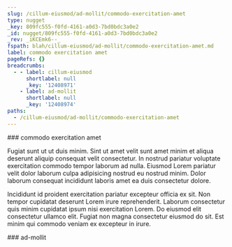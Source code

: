 ```yaml
---
slug: /cillum-eiusmod/ad-mollit/commodo-exercitation-amet
type: nugget
_key: 809fc555-f0fd-4161-a0d3-7bd0bdc3a0e2
_id: nugget/809fc555-f0fd-4161-a0d3-7bd0bdc3a0e2
_rev: _iKCEmk6--_
fspath: blah/cillum-eiusmod/ad-mollit/commodo-exercitation-amet.md
label: commodo exercitation amet
pageRefs: {}
breadcrumbs:
  - - label: cillum-eiusmod
      shortlabel: null
      _key: '12408971'
    - label: ad-mollit
      shortlabel: null
      _key: '12408974'
paths:
  - /cillum-eiusmod/ad-mollit/commodo-exercitation-amet
---
```


<NuggetArea>
<Nugget slug="/cillum-eiusmod/ad-mollit/commodo-exercitation-amet" type="nugget" _key="809fc555-f0fd-4161-a0d3-7bd0bdc3a0e2" _id="nugget/809fc555-f0fd-4161-a0d3-7bd0bdc3a0e2" _rev="_iKCEmk6--_" fspath="blah/cillum-eiusmod/ad-mollit/commodo-exercitation-amet.md" label="commodo exercitation amet" paths="/cillum-eiusmod/ad-mollit/commodo-exercitation-amet">
<NuggetBody>
### commodo exercitation amet

Fugiat sunt ut ut duis minim. Sint ut amet velit sunt amet minim et aliqua deserunt aliquip consequat velit consectetur. In nostrud pariatur voluptate exercitation commodo tempor laborum ad nulla. Eiusmod Lorem pariatur velit dolor laborum culpa adipisicing nostrud eu nostrud minim. Dolor laborum consequat incididunt laboris amet ea duis consectetur dolore.

Incididunt id proident exercitation pariatur excepteur officia ex sit. Non tempor cupidatat deserunt Lorem irure reprehenderit. Laborum consectetur quis minim cupidatat ipsum nisi exercitation Lorem. Do eiusmod elit consectetur ullamco elit. Fugiat non magna consectetur eiusmod do sit. Est minim qui commodo veniam ex excepteur in irure.

</NuggetBody>
<Breadcrumbs>
<Crumbs>
<Crumb _key="12408971" label="cillum-eiusmod" /><Crumb _key="12408974" label="ad-mollit" />
</Crumbs>
</Breadcrumbs>
</Nugget>

<NuggetsInbound>
</NuggetsInbound>
<NuggetsOutbound>
</NuggetsOutbound>
</NuggetArea>
<PassagesInbound>
<Passage direction="inbound" type="passage" _key="12408974" _id="passage/12408974" _rev="_iKCEmku--_" label="ad-mollit" passage="ad-mollit" fspath="blah/cillum-eiusmod/ad-mollit" paths="/cillum-eiusmod/ad-mollit" slug="/cillum-eiusmod/ad-mollit">
<NuggetBody>
### ad-mollit

</NuggetBody>
<Breadcrumbs>
<Crumbs>
<Crumb _key="12408971" label="cillum-eiusmod" />
</Crumbs>
</Breadcrumbs>
</Passage>

</PassagesInbound>
<PassagesOutbound>
</PassagesOutbound>